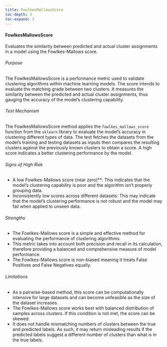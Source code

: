```yaml
---
title: FowlkesMallowsScore
toc-depth: 3
toc-expand: 3
---
```








#### FowlkesMallowsScore

Evaluates the similarity between predicted and actual cluster assignments in a model using the Fowlkes-Mallows
score.

###### Purpose

The FowlkesMallowsScore is a performance metric used to validate clustering algorithms within machine learning
models. The score intends to evaluate the matching grade between two clusters. It measures the similarity between
the predicted and actual cluster assignments, thus gauging the accuracy of the model's clustering capability.

###### Test Mechanism

The FowlkesMallowsScore method applies the `fowlkes_mallows_score` function from the `sklearn` library to evaluate
the model's accuracy in clustering different types of data. The test fetches the datasets from the model's training
and testing datasets as inputs then compares the resulting clusters against the previously known clusters to obtain
a score. A high score indicates a better clustering performance by the model.

###### Signs of High Risk

- A low Fowlkes-Mallows score (near zero)**: This indicates that the model's clustering capability is poor and the
algorithm isn't properly grouping data.
- Inconsistently low scores across different datasets: This may indicate that the model's clustering performance is
not robust and the model may fail when applied to unseen data.

###### Strengths

- The Fowlkes-Mallows score is a simple and effective method for evaluating the performance of clustering
algorithms.
- This metric takes into account both precision and recall in its calculation, therefore providing a balanced and
comprehensive measure of model performance.
- The Fowlkes-Mallows score is non-biased meaning it treats False Positives and False Negatives equally.

###### Limitations

- As a pairwise-based method, this score can be computationally intensive for large datasets and can become
unfeasible as the size of the dataset increases.
- The Fowlkes-Mallows score works best with balanced distribution of samples across clusters. If this condition is
not met, the score can be skewed.
- It does not handle mismatching numbers of clusters between the true and predicted labels. As such, it may return
misleading results if the predicted labels suggest a different number of clusters than what is in the true labels.




 